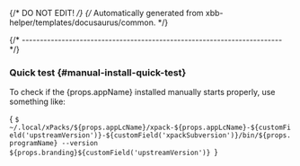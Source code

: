 {/* DO NOT EDIT! */}
{/* Automatically generated from xbb-helper/templates/docusaurus/common. */}



{/* ------------------------------------------------------------------------ */}

### Quick test {#manual-install-quick-test}

To check if the {props.appName} installed manually starts properly, use something like:





  
  
  




<Tabs groupId="operating-systems">







<TabItem value="linux" label="GNU/Linux">

<CodeBlock language="console"> {
`$ ~/.local/xPacks/${props.appLcName}/xpack-${props.appLcName}-${customField('upstreamVersion')}-${customField('xpackSubversion')}/bin/${props.programName} --version
${props.branding}${customField('upstreamVersion')}
`} </CodeBlock>

</TabItem>



</Tabs>
